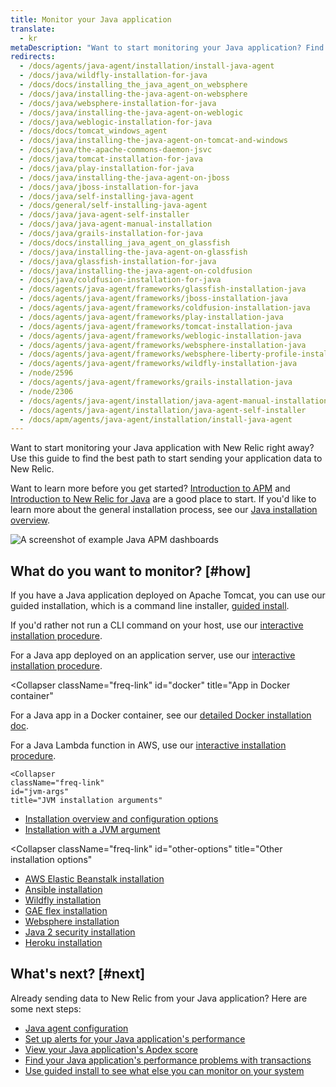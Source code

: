 ```yaml
---
title: Monitor your Java application
translate:
  - kr
metaDescription: "Want to start monitoring your Java application? Find the best way to get started here."
redirects:
  - /docs/agents/java-agent/installation/install-java-agent
  - /docs/java/wildfly-installation-for-java
  - /docs/docs/installing_the_java_agent_on_websphere
  - /docs/java/installing-the-java-agent-on-websphere
  - /docs/java/websphere-installation-for-java
  - /docs/java/installing-the-java-agent-on-weblogic
  - /docs/java/weblogic-installation-for-java
  - /docs/docs/tomcat_windows_agent
  - /docs/java/installing-the-java-agent-on-tomcat-and-windows
  - /docs/java/the-apache-commons-daemon-jsvc
  - /docs/java/tomcat-installation-for-java
  - /docs/java/play-installation-for-java
  - /docs/java/installing-the-java-agent-on-jboss
  - /docs/java/jboss-installation-for-java
  - /docs/java/self-installing-java-agent
  - /docs/general/self-installing-java-agent
  - /docs/java/java-agent-self-installer
  - /docs/java/java-agent-manual-installation
  - /docs/java/grails-installation-for-java
  - /docs/docs/installing_java_agent_on_glassfish
  - /docs/java/installing-the-java-agent-on-glassfish
  - /docs/java/glassfish-installation-for-java
  - /docs/java/installing-the-java-agent-on-coldfusion
  - /docs/java/coldfusion-installation-for-java
  - /docs/agents/java-agent/frameworks/glassfish-installation-java
  - /docs/agents/java-agent/frameworks/jboss-installation-java
  - /docs/agents/java-agent/frameworks/coldfusion-installation-java
  - /docs/agents/java-agent/frameworks/play-installation-java
  - /docs/agents/java-agent/frameworks/tomcat-installation-java
  - /docs/agents/java-agent/frameworks/weblogic-installation-java
  - /docs/agents/java-agent/frameworks/websphere-installation-java
  - /docs/agents/java-agent/frameworks/websphere-liberty-profile-installation-java
  - /docs/agents/java-agent/frameworks/wildfly-installation-java
  - /node/2596
  - /docs/agents/java-agent/frameworks/grails-installation-java
  - /node/2306
  - /docs/agents/java-agent/installation/java-agent-manual-installation
  - /docs/agents/java-agent/installation/java-agent-self-installer
  - /docs/apm/agents/java-agent/installation/install-java-agent
---
```



Want to start monitoring your Java application with New Relic right away? Use this guide to find the best path to start sending your application data to New Relic.

Want to learn more before you get started? [Introduction to APM](/docs/apm/new-relic-apm/getting-started/introduction-apm) and [Introduction to New Relic for Java](/docs/apm/agents/java-agent/getting-started/introduction-new-relic-java) are a good place to start. If you'd like to learn more about the general installation process, see our [Java installation overview](/docs/apm/agents/java-agent/installation/java-install-overview).

<img
  title="Example Java APM dashboards"
  alt="A screenshot of example Java APM dashboards"
  src={javaApmExampleImage}
/>

## What do you want to monitor? [#how]

<CollapserGroup>
  <Collapser
    className="freq-link"
    id="on-host-tomcat"
    title="App deployed on Tomcat"
  >

  If you have a Java application deployed on Apache Tomcat, you can use our guided installation, which is a command line installer, [guided install](https://one.newrelic.com/nr1-core?state=588ed629-42d0-08ca-5da4-b2857d2c334c).

  If you'd rather not run a CLI command on your host, use our [interactive installation procedure](https://one.newrelic.com/nr1-core?state=d7f45117-b8dc-9e34-1190-358953c0c88e).
  

  </Collapser>
  <Collapser
    className="freq-link"
    id="on-host"
    title="App deployed on application server"
  >

  For a Java app deployed on an application server, use our [interactive installation procedure](https://one.newrelic.com/nr1-core?state=d7f45117-b8dc-9e34-1190-358953c0c88e).

  </Collapser>

  <Collapser
    className="freq-link"
    id="docker"
    title="App in Docker container"
  >

  For a Java app in a Docker container, see our [detailed Docker installation doc](/docs/apm/agents/java-agent/additional-installation/install-new-relic-java-agent-docker/).

  </Collapser>
  <Collapser
    className="freq-link"
    id="aws-lambda"
    title="Java Lambda function in AWS"
  >

  For a Java Lambda function in AWS, use our [interactive installation procedure](https://one.newrelic.com/nr1-core?state=5d2350c2-c8a7-80f6-9930-62ba8b72898f).
  

  </Collapser>

    <Collapser
    className="freq-link"
    id="jvm-args"
    title="JVM installation arguments"
  >

  * [Installation overview and configuration options](/docs/apm/agents/java-agent/installation/java-install-overview)
  * [Installation with a JVM argument](/docs/apm/agents/java-agent/installation/include-java-agent-jvm-argument)

  </Collapser>

  <Collapser
    className="freq-link"
    id="other-options"
    title="Other installation options"
  >

  * [AWS Elastic Beanstalk installation](/docs/apm/agents/java-agent/additional-installation/aws-elastic-beanstalk-installation-java)
  * [Ansible installation](/docs/apm/agents/java-agent/additional-installation/install-new-relic-java-agent-ansible)
  * [Wildfly installation](/docs/apm/agents/java-agent/additional-installation/wildfly-installation-java)
  * [GAE flex installation](docs/apm/agents/java-agent/additional-installation/install-new-relic-java-agent-gae-flexible-environment)
  * [Websphere installation](/docs/apm/agents/java-agent/additional-installation/ibm-websphere-application-server)
  * [Java 2 security installation](/docs/apm/agents/java-agent/installation/install-java-agent-java-2-security)
  * [Heroku installation](/docs/apm/agents/java-agent/heroku/java-agent-heroku)


  </Collapser>

</CollapserGroup>

## What's next? [#next]

Already sending data to New Relic from your Java application? Here are some next steps:

* [Java agent configuration](/docs/apm/agents/java-agent/configuration/java-agent-configuration-config-file)
* [Set up alerts for your Java application's performance](/docs/alerts-applied-intelligence/new-relic-alerts/get-started/your-first-nrql-condition)
* [View your Java application's Apdex score](docs/apm/new-relic-apm/apdex/view-your-apdex-score)
* [Find your Java application's performance problems with transactions](/docs/apm/apm-ui-pages/monitoring/transactions-page-find-specific-performance-problems/)
* [Use guided install to see what else you can monitor on your system](https://one.newrelic.com/nr1-core?state=b569e7a9-07fb-bbbc-7aed-2cd6161ca5e7)
